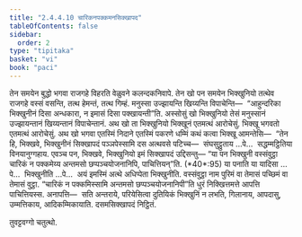 ```yaml
---
title: "2.4.4.10 चारिकनपक्कमनसिक्खापद"
tableOfContents: false
sidebar:
  order: 2
type: "tipitaka"
basket: "vi"
book: "paci"
---
```



<DynamicBreadcrumb />

<Division number="973" book="paci">

<Paragraph number="2982" book="paci">
तेन समयेन बुद्धो भगवा राजगहे विहरति वेळुवने कलन्दकनिवापे. तेन खो पन समयेन भिक्खुनियो तत्थेव राजगहे वस्सं वसन्ति, तत्थ हेमन्तं, तत्थ गिम्हं. मनुस्सा उज्झायन्ति खिय्यन्ति विपाचेन्ति—  “आहुन्दरिका भिक्खुनीनं दिसा अन्धकारा, न इमासं दिसा पक्खायन्ती”ति.
</Paragraph>

<Paragraph number="2983" book="paci">
अस्सोसुं खो भिक्खुनियो तेसं मनुस्सानं उज्झायन्तानं खिय्यन्तानं विपाचेन्तानं. अथ खो ता भिक्खुनियो भिक्खूनं एतमत्थं आरोचेसुं. भिक्खू भगवतो एतमत्थं आरोचेसुं. अथ खो भगवा एतस्मिं निदाने एतस्मिं पकरणे धम्मिं कथं कत्वा भिक्खू आमन्तेसि—  “तेन हि, भिक्खवे, भिक्खुनीनं सिक्खापदं पञ्ञपेस्सामि दस अत्थवसे पटिच्च—  संघसुट्ठुताय …पे…  सद्धम्मट्ठितिया विनयानुग्गहाय. एवञ्च पन, भिक्खवे, भिक्खुनियो इमं सिक्खापदं उद्दिसन्तु—
</Paragraph>

</Division>
<Division number="974" book="paci">

<Paragraph number="2984" book="paci">
<Emphasis>“या पन भिक्खुनी वस्संवुट्ठा चारिकं न पक्कमेय्य अन्तमसो छप्पञ्चयोजनानिपि, पाचित्तियन्”</Emphasis>ति. (*40*:<Emphasis>95</Emphasis>)
</Paragraph>

</Division>
<Division number="975" book="paci">

<Paragraph number="2985" book="paci">
<Emphasis>या पना</Emphasis>ति या यादिसा …पे…  <Emphasis>भिक्खुनी</Emphasis>ति …पे…  अयं इमस्मिं अत्थे अधिप्पेता भिक्खुनीति.
</Paragraph>

<Paragraph number="2986" book="paci">
<Emphasis>वस्संवुट्ठा</Emphasis> नाम पुरिमं वा तेमासं पच्छिमं वा तेमासं वुट्ठा.
</Paragraph>

<Paragraph number="2987" book="paci">
“चारिकं न पक्कमिस्सामि अन्तमसो छप्पञ्चयोजनानिपी”ति धुरं निक्खित्तमत्ते आपत्ति पाचित्तियस्स.
</Paragraph>

</Division>
<Division number="976" book="paci">

<Paragraph number="2988" book="paci">
अनापत्ति—  सति अन्तराये, परियेसित्वा दुतियिकं भिक्खुनिं न लभति, गिलानाय, आपदासु, उम्मत्तिकाय, आदिकम्मिकायाति.

</Paragraph>
</Division>

<Paragraph number="2989" type="center" book="paci">
दसमसिक्खापदं निट्ठितं.

  
तुवट्टवग्गो चतुत्थो.
</Paragraph>
